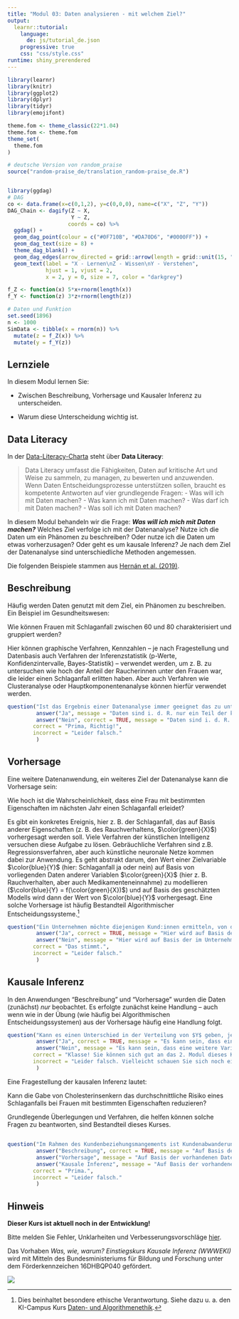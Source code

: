 ```yaml
---
title: "Modul 03: Daten analysieren - mit welchem Ziel?"
output: 
  learnr::tutorial:
    language: 
      de: js/tutorial_de.json
    progressive: true
    css: "css/style.css"
runtime: shiny_prerendered
---
```



```r
library(learnr)
library(knitr)
library(ggplot2)
library(dplyr)
library(tidyr)
library(emojifont)

theme.fom <- theme_classic(22*1.04)
theme.fom <- theme.fom
theme_set(
  theme.fom  
)

# deutsche Version von random_praise
source("random-praise_de/translation_random-praise_de.R")


library(ggdag)
# DAG
co <- data.frame(x=c(0,1,2), y=c(0,0,0), name=c("X", "Z", "Y"))
DAG_Chain <- dagify(Z ~ X,
                    Y ~ Z,
                   coords = co) %>% 
  ggdag() + 
  geom_dag_point(colour = c("#0F710B", "#DA70D6", "#0000FF")) + 
  geom_dag_text(size = 8) +
  theme_dag_blank() +
  geom_dag_edges(arrow_directed = grid::arrow(length = grid::unit(15, "pt"), type = "closed")) +
  geom_text(label = "X - Lernen\nZ - Wissen\nY - Verstehen", 
            hjust = 1, vjust = 2,
            x = 2, y = 0, size = 7, color = "darkgrey") 

f_Z <- function(x) 5*x+rnorm(length(x))
f_Y <- function(z) 3*z+rnorm(length(z))

# Daten und Funktion
set.seed(1896)
n <- 1000
SimData <- tibble(x = rnorm(n)) %>%
  mutate(z = f_Z(x)) %>%
  mutate(y = f_Y(z))
```

## Lernziele

In diesem Modul lernen Sie:

- Zwischen Beschreibung, Vorhersage und Kausaler Inferenz zu unterscheiden.

- Warum diese Unterscheidung wichtig ist.

## Data Literacy

In der [Data-Literacy-Charta](https://www.stifterverband.org/charta-data-literacy) steht über **Data Literacy**:

> Data Literacy umfasst die Fähigkeiten, Daten auf kritische Art und Weise zu sammeln, zu managen, zu bewerten und anzuwenden. Wenn Daten Entscheidungsprozesse unterstützen sollen, braucht es kompetente Antworten auf vier grundlegende Fragen:
- Was will ich mit Daten machen? 
- Was kann ich mit Daten machen? 
- Was darf ich mit Daten machen? 
- Was soll ich mit Daten machen?

In diesem Modul behandeln wir die Frage: ***Was will ich mich mit Daten machen?*** Welches Ziel verfolge ich mit der Datenanalyse? Nutze ich die Daten um ein Phänomen zu beschreiben? Oder nutze ich die Daten um etwas vorherzusagen? Oder geht es um kausale Inferenz? Je nach dem Ziel der Datenanalyse sind unterschiedliche Methoden angemessen.

Die folgenden Beispiele stammen aus [Hernán et al. (2019)](https://doi.org/10.1080/09332480.2019.1579578).

## Beschreibung

Häufig werden Daten genutzt mit dem Ziel, ein Phänomen zu beschreiben. Ein Beispiel im Gesundheitswesen:

:::{.box}
Wie können Frauen mit Schlaganfall zwischen 60 und 80 charakterisiert und gruppiert werden?
:::

Hier können graphische Verfahren, Kennzahlen &ndash; je nach Fragestellung und Datenbasis auch Verfahren der Inferenzstatistik (p-Werte, Konfidenzintervalle, Bayes-Statistik) &ndash; verwendet werden, um z. B. zu untersuchen wie hoch der Anteil der Raucherinnen unter den Frauen war, die leider einen Schlaganfall erlitten haben. Aber auch Verfahren wie Clusteranalyse oder Hauptkomponentenanalyse können hierfür verwendet werden. 

```r
question("Ist das Ergebnis einer Datenanalyse immer geeignet das zu untersuchende Phänomen zu beschreiben?",
         answer("Ja", message = "Daten sind i. d. R. nur ein Teil der komplexen und dynamischen Realität. Z. B. Messfehler, nicht-repräsentative Stichproben oder fehlende Werte können zu einem verzerrten Ergebnis führen so dass die Datenbeschreibung in die Irre führt. Auch für diese Aufgabenstellung muss die Datenentstehung immer kritisch hinterfragt werden."),
         answer("Nein", correct = TRUE, message = "Daten sind i. d. R. nur ein Teil der komplexen und dynamischen Realität. Z. B. Messfehler, nicht-repräsentative Stichproben oder fehlende Werte können zu einem verzerrten Ergebnis führen so dass die Datenbeschreibung in die Irre führt. Auch für diese Aufgabenstellung muss die Datenentstehung immer kritisch hinterfragt werden."),
		correct = "Prima, Richtig!",
		incorrect = "Leider falsch."
         )
```

## Vorhersage

Eine weitere Datenanwendung, ein weiteres Ziel der Datenanalyse kann die Vorhersage sein:

:::{.box}
Wie hoch ist die Wahrscheinlichkeit, dass eine Frau mit bestimmten Eigenschaften im nächsten Jahr einen Schlaganfall erleidet?
:::

Es gibt ein konkretes Ereignis, hier z. B. der Schlaganfall, das auf Basis anderer Eigenschaften (z. B. des Rauchverhaltens, $\color{green}{X}$) vorhergesagt werden soll. Viele Verfahren der künstlichen Intelligenz versuchen diese Aufgabe zu lösen. Gebräuchliche Verfahren sind z.B. Regressionsverfahren, aber auch künstliche neuronale Netze kommen dabei zur Anwendung. Es geht abstrakt darum, den Wert einer Zielvariable $\color{blue}{Y}$ (hier: Schlaganfall ja oder nein) auf Basis von vorliegenden Daten anderer Variablen $\color{green}{X}$ (hier z. B. Rauchverhalten, aber auch Medikamenteneinnahme) zu modellieren ($\color{blue}{Y} = f(\color{green}{X})$) und auf Basis des geschätzten Modells wird dann der Wert von $\color{blue}{Y}$ vorhergesagt. Eine solche Vorhersage ist häufig Bestandteil Algorithmischer Entscheidungssysteme.^[Dies beinhaltet besondere ethische Verantwortung. Siehe dazu u. a. den KI-Campus Kurs [Daten- und Algorithmenethik](https://ki-campus.org/courses/daethik2020).]

```r
question("Ein Unternehmen möchte diejenigen Kund:innen ermitteln, von denen es vermutet, dass diese sich für ein neues Angebot des Unternehmens interessieren. Handelt es sich hier um eine Datenanwendung mit dem Ziel der Vorhersage?",
         answer("Ja", correct = TRUE, message = "Hier wird auf Basis der im Unternehmen vorhandenen Information über den Kunden (*bestimmte Eigenschaften*) eine Wahrscheinlichkeit ermittelt, dass die Kundin das Produkt erwirbt. Kund:innen mit einer hohen Wahrscheinlichkeit können dann z. B. angeschrieben werden."),
         answer("Nein", message = "Hier wird auf Basis der im Unternehmen vorhandenen Information über den Kunden (*bestimmte Eigenschaften*) eine Wahrscheinlichkeit ermittelt, dass die Kundin das Produkt erwirbt. Kund:innen mit einer hohen Wahrscheinlichkeit können dann z. B. angeschrieben werden."),
		correct = "Das stimmt.",
		incorrect = "Leider falsch."
         )
```

## Kausale Inferenz

In den Anwendungen "Beschreibung" und "Vorhersage" wurden die Daten (zunächst) *nur* beobachtet. Es erfolgte zunächst keine Handlung &ndash; auch wenn wie in der Übung (wie häufig bei Algorithmischen Entscheidungssystemen) aus der Vorhersage häufig eine Handlung folgt. 

```r
question("Kann es einen Unterschied in der Verteilung von $Y$ geben, je nach dem ob $X$ beobachtet wird ($X=x$) oder auf Grund einer Handlung $X$ gesetzt wird ($do(X=x)$)?",
         answer("Ja", correct = TRUE, message = "Es kann sein, dass eine weitere Variable ($Z$) Ursache für $X$ und $Y$ ist. Ich sehe einen Zusammenhang zwischen $X$ und $Y$, aber dieser liegt an $Z$. Wenn ich $X$ ändere, ändert sich $Y$ nicht. Wenn ich $Z$ ändere, beobachte ich einen anderen Wert von $X$ und $Y$."),
         answer("Nein", message = "Es kann sein, dass eine weitere Variable ($Z$) Ursache für $X$ und $Y$ ist. Ich sehe einen Zusammenhang zwischen $X$ und $Y$, aber dieser liegt an $Z$. Wenn ich $X$ ändere, ändert sich $Y$ nicht. Wenn ich $Z$ ändere, beobachte ich einen anderen Wert von $X$ und $Y$."),
		correct = "Klasse! Sie können sich gut an das 2. Modul dieses Kurses erinnern",
		incorrect = "Leider falsch. Vielleicht schauen Sie sich noch einmal das 2. Modul (Ein Pfeil zeigt die Richtung) an."
         )
```

Eine Fragestellung der kausalen Inferenz lautet:

:::{.box}
Kann die Gabe von Cholesterinsenkern das durchschnittliche Risiko eines Schlaganfalls bei Frauen mit bestimmten Eigenschaften reduzieren?
:::

Grundlegende Überlegungen und Verfahren, die helfen können solche Fragen zu beantworten, sind Bestandteil dieses Kurses.


##


```r
question("Im Rahmen des Kundenbeziehungsmangements ist Kundenabwanderung ein wichtiges Thema. Was ist das Ziel der Datenanwendung bei der Fragestellung: *Welche Kund:innen haben eine hohe Abwanderungsrate?*",
         answer("Beschreibung", correct = TRUE, message = "Auf Basis der vorhandenen Daten werden die abgewanderten Kund:innen beschrieben. Beispiel siehe [Bojinov et al. (2020)](https://hdsr.mitpress.mit.edu/pub/wjhth9tr/release/1)"),
         answer("Vorhersage", message = "Auf Basis der vorhandenen Daten werden die abgewanderten Kund:innen beschrieben. Beispiel siehe [Bojinov et al. (2020)](https://hdsr.mitpress.mit.edu/pub/wjhth9tr/release/1)"),
         answer("Kausale Inferenz", message = "Auf Basis der vorhandenen Daten werden die abgewanderten Kund:innen beschrieben. Beispiel siehe [Bojinov et al. (2020)](https://hdsr.mitpress.mit.edu/pub/wjhth9tr/release/1)"),         
		correct = "Prima.",
		incorrect = "Leider falsch."
         )
```

## Hinweis

<red> **Dieser Kurs ist aktuell noch in der Entwicklung!** </red>

Bitte melden Sie Fehler, Unklarheiten und Verbesserungsvorschläge [hier](https://github.com/luebby/WWWEKI/issues).

Das Vorhaben *Was, wie, warum? Einstiegskurs Kausale Inferenz (WWWEKI)* wird mit Mitteln des Bundesministeriums für Bildung und Forschung unter dem Förderkennzeichen 16DHBQP040 gefördert.


![](images/csm_Logo-BMBF.jpg)
